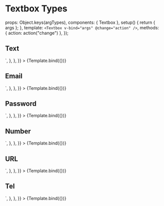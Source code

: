 
<Meta id="vue-textbox-types" title="Vue.js Component/Textbox/Types" component={Textbox} argTypes={argTypes} />

# Textbox Types

  props: Object.keys(argTypes),
  components: { Textbox },
  setup() {
    return { args };
  },
  template: `<Textbox v-bind="args" @change="action" />`,
  methods: { action: action("change") },
});

## Text

<Canvas>
  <Story
    name="Textbox Text"
    args={{
      placeholder: "Textbox Text",
      name: "textbox-text",
      id: "textbox-text",
    }}
    parameters={{
      docs: {
        source: {
          code: `<Textbox placeholder="Textbox Text" name="textbox-text" id="textbox-text" type="text"/>`,
        },
      },
    }}
  >
    {Template.bind({})}
  </Story>
</Canvas>

## Email

<Canvas>
  <Story
    name="Textbox Email"
    args={{
      placeholder: "Textbox Email",
      name: "textbox-email",
      id: "textbox-email",
      type: "email",
    }}
    parameters={{
      docs: {
        source: {
          code: `<Textbox placeholder="Textbox Email" name="textbox-email" id="textbox-email" type="email" />`,
        },
      },
    }}
  >
    {Template.bind({})}
  </Story>
</Canvas>

## Password

<Canvas>
  <Story
    name="Textbox Password"
    args={{
      placeholder: "Textbox Password",
      name: "textbox-password",
      id: "textbox-password",
      type: "password",
    }}
    parameters={{
      docs: {
        source: {
          code: `<Textbox placeholder="Textbox Password" name="textbox-password" id="textbox-password" type="password"/>`,
        },
      },
    }}
  >
    {Template.bind({})}
  </Story>
</Canvas>

## Number

<Canvas>
  <Story
    name="Textbox Number"
    args={{
      placeholder: "Textbox Number",
      name: "textbox-number",
      id: "textbox-number",
      type: "number",
      modelValue: 1,
    }}
    parameters={{
      docs: {
        source: {
          code: `<Textbox placeholder="Textbox Number" name="textbox-number" id="textbox-number" type="number" value="1"/>`,
        },
      },
    }}
  >
    {Template.bind({})}
  </Story>
</Canvas>

## URL

<Canvas>
  <Story
    name="Textbox URL"
    args={{
      placeholder: "Textbox URL",
      name: "textbox-url",
      id: "textbox-url",
      type: "url",
      modelValue: "https://example.com",
    }}
    parameters={{
      docs: {
        source: {
          code: `<Textbox placeholder="Textbox URL" name="textbox-url" id="textbox-url" type="url" value="https://example.com"/>`,
        },
      },
    }}
  >
    {Template.bind({})}
  </Story>
</Canvas>

## Tel

<Canvas>
  <Story
    name="Textbox Tel"
    args={{
      placeholder: "Textbox Tel",
      name: "textbox-tel",
      id: "textbox-tel",
      modelValue: "+31 555 385 385",
    }}
    parameters={{
      docs: {
        source: {
          code: `<Textbox placeholder="Textbox Tel" name="textbox-tel" id="textbox-tel" type="tel" value="+31 555 385 385"/>`,
        },
      },
    }}
  >
    {Template.bind({})}
  </Story>
</Canvas>

<ArgsTable of={Textbox} />
